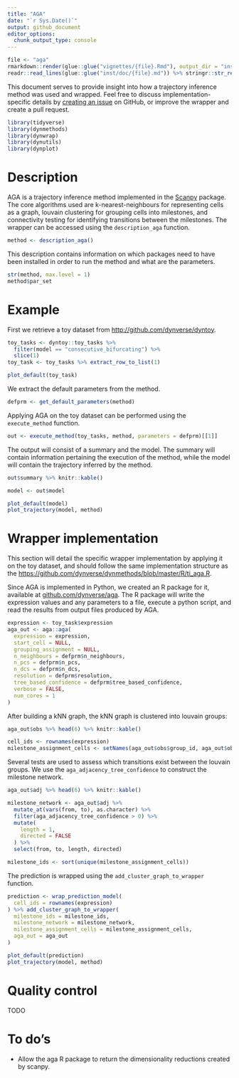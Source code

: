 ```yaml
---
title: "AGA"
date: "`r Sys.Date()`"
output: github_document
editor_options: 
  chunk_output_type: console
---
```


```r
file <- "aga"
rmarkdown::render(glue::glue("vignettes/{file}.Rmd"), output_dir = "inst/doc/")
readr::read_lines(glue::glue("inst/doc/{file}.md")) %>% stringr::str_replace_all(paste0(rprojroot::find_rstudio_root_file(), "/inst/doc/"), "") %>% readr::write_lines(glue::glue("inst/doc/{file}.md"))
```

This document serves to provide insight into how a trajectory inference method was used and wrapped. 
Feel free to discuss implementation-specific details by [creating an issue](https://github.com/dynverse/dynmethods/issues) on GitHub,
or improve the wrapper and create a pull request.


```r
library(tidyverse)
library(dynmethods)
library(dynwrap)
library(dynutils)
library(dynplot)
```

# Description
AGA is a trajectory inference method implemented in the [Scanpy](https://scanpy.readthedocs.io/en/latest/) package.
The core algorithms used are k-nearest-neighbours for representing cells as a graph, louvain clustering for grouping 
cells into milestones, and connectivity testing for identifying transitions between the milestones.
The wrapper can be accessed using the `description_aga` function.
```r
method <- description_aga()
```

This description contains information on which packages need to have been installed in order to run 
the method and what are the parameters.

```r
str(method, max.level = 1)
method$par_set
```

# Example
First we retrieve a toy dataset from [http://github.com/dynverse/dyntoy](dyntoy).
```r
toy_tasks <- dyntoy::toy_tasks %>% 
  filter(model == "consecutive_bifurcating") %>% 
  slice(1)
toy_task <- toy_tasks %>% extract_row_to_list(1)

plot_default(toy_task)
```

We extract the default parameters from the method.
```r
defprm <- get_default_parameters(method)
```

Applying AGA on the toy dataset can be performed using the `execute_method` function.
```r
out <- execute_method(toy_tasks, method, parameters = defprm)[[1]]
```

The output will consist of a summary and the model. The summary will contain information 
pertaining the execution of the method, while the model will contain the trajectory inferred
by the method.

```r
out$summary %>% knitr::kable()

model <- out$model 

plot_default(model)
plot_trajectory(model, method)
```

# Wrapper implementation
This section will detail the specific wrapper implementation by applying it on the toy dataset, 
and should follow the same implementation structure as the [https://github.com/dynverse/dynmethods/blob/master/R/ti_aga.R](source code).

Since AGA is implemented in Python, we created an R package for it, available at [github.com/dynverse/aga](https://github.com/dynverse/aga).
The R package will write the expression values and any parameters to a file, execute a python script, and read the results from output files produced by AGA.
```r
expression <- toy_task$expression
aga_out <- aga::aga(
  expression = expression,
  start_cell = NULL,
  grouping_assignment = NULL,
  n_neighbours = defprm$n_neighbours,
  n_pcs = defprm$n_pcs,
  n_dcs = defprm$n_dcs,
  resolution = defprm$resolution,
  tree_based_confidence = defprm$tree_based_confidence,
  verbose = FALSE,
  num_cores = 1
)
```

After building a kNN graph, the kNN graph is clustered into louvain groups:
```r
aga_out$obs %>% head(6) %>% knitr::kable()

cell_ids <- rownames(expression)
milestone_assignment_cells <- setNames(aga_out$obs$group_id, aga_out$obs$cell_id)
```

Several tests are used to assess which transitions exist between the louvain groups. 
We use the `aga_adjacency_tree_confidence` to construct the milestone network.
```r
aga_out$adj %>% head(6) %>% knitr::kable()

milestone_network <- aga_out$adj %>%
  mutate_at(vars(from, to), as.character) %>%
  filter(aga_adjacency_tree_confidence > 0) %>%
  mutate(
    length = 1,
    directed = FALSE
  ) %>%
  select(from, to, length, directed)

milestone_ids <- sort(unique(milestone_assignment_cells))
```

The prediction is wrapped using the `add_cluster_graph_to_wrapper` function. 
```r
prediction <- wrap_prediction_model(
  cell_ids = rownames(expression)
) %>% add_cluster_graph_to_wrapper(
  milestone_ids = milestone_ids,
  milestone_network = milestone_network,
  milestone_assignment_cells = milestone_assignment_cells,
  aga_out = aga_out
)

plot_default(prediction)
plot_trajectory(model, method)
```

# Quality control
TODO

# To do's
 * Allow the aga R package to return the dimensionality reductions created by scanpy.
